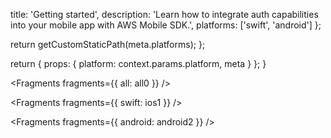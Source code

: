 
  title: 'Getting started',
  description:
    'Learn how to integrate auth capabilities into your mobile app with AWS Mobile SDK.',
  platforms: ['swift', 'android']
};

  return getCustomStaticPath(meta.platforms);
};

  return {
    props: {
      platform: context.params.platform,
      meta
    }
  };
}


<Fragments fragments={{ all: all0 }} />


<Fragments fragments={{ swift: ios1 }} />


<Fragments fragments={{ android: android2 }} />
